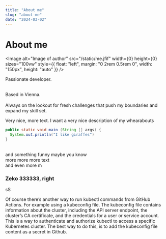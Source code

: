 ```yaml
---
title: "About me"
slug: "about-me"
date: "2024-03-02"
---
```


# About me

<Image alt="Image of author" src="/static/me.jfif" width={0} height={0} sizes="100vw" style={{ float: "left", margin: "0 2rem 0.5rem 0", width: "150px", height: "auto" }} />

Passionate developer.

<br />
Based in Vienna.

<br />
<br />
Always on the lookout for fresh challenges that push my boundaries and expand my skill set.
<br />

Very nice, more text. I want a very nice description of my whearabouts

```java showLineNumbers
public static void main (String [] args) {
  System.out.println("I like giraffes")
}
```

<br />
and something funny maybe you know

<br />
more more more text
<br />
and even more m

### Zeko 333333, right

sS

Of course there’s another way to run kubectl commands from GitHub Actions.
For example using a kubeconfig file. The kubeconfig file contains information about the cluster,
including the API server endpoint, the cluster’s CA certificate, and the credentials for a user or service account. This is a way to authenticate and authorize kubectl to access a specific Kubernetes cluster. The best way to do this, is to add the kubeconfig file content as a secret in Github.
